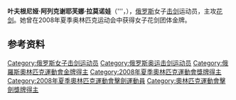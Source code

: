 {{MedalTableTop}}
{{MedalCountry|{{RUS}}}}
{{MedalSport | 女子[[劍擊|劍擊]]}}
{{MedalCompetition|[[奧林匹克運動會|奧林匹克運動會]]}}
{{MedalGold| [[2008年夏季奧林匹克運動會|2008年北京]] | [[2008年夏季奧林匹克運動會擊劍比賽|花剑团体]]}}
{{MedalBottom}}

'''叶夫根尼娅·阿列克谢耶芙娜·拉莫诺娃'''（{{lang-ru|'''Евгения Алексеевна Ламонова}}'''，{{bd|1983年|8月9日||}}），[[俄罗斯|俄罗斯]]女子[[击剑|击剑]]运动员，主攻[[花剑|花剑]]。她曾在2008年夏季奥林匹克运动会中获得女子花剑团体金牌。

== 参考资料 ==
{{reflist}}

{{Russia-bio-stub}}
{{奥林匹克运动会击剑比赛女子花剑团体冠军}}

{{Authority control}}
{{DEFAULTSORT:Lamonova, Evgeniya}}
[[Category:俄罗斯女子击剑运动员|Category:俄罗斯女子击剑运动员]]
[[Category:俄罗斯奥运击剑运动员|Category:俄罗斯奥运击剑运动员]]
[[Category:俄羅斯奧林匹克運動會金牌得主|Category:俄羅斯奧林匹克運動會金牌得主]]
[[Category:2008年夏季奧林匹克運動會獎牌得主|Category:2008年夏季奧林匹克運動會獎牌得主]]
[[Category:2008年夏季奧林匹克運動會擊劍運動員|Category:2008年夏季奧林匹克運動會擊劍運動員]]
[[Category:奧林匹克運動會擊劍獎牌得主|Category:奧林匹克運動會擊劍獎牌得主]]